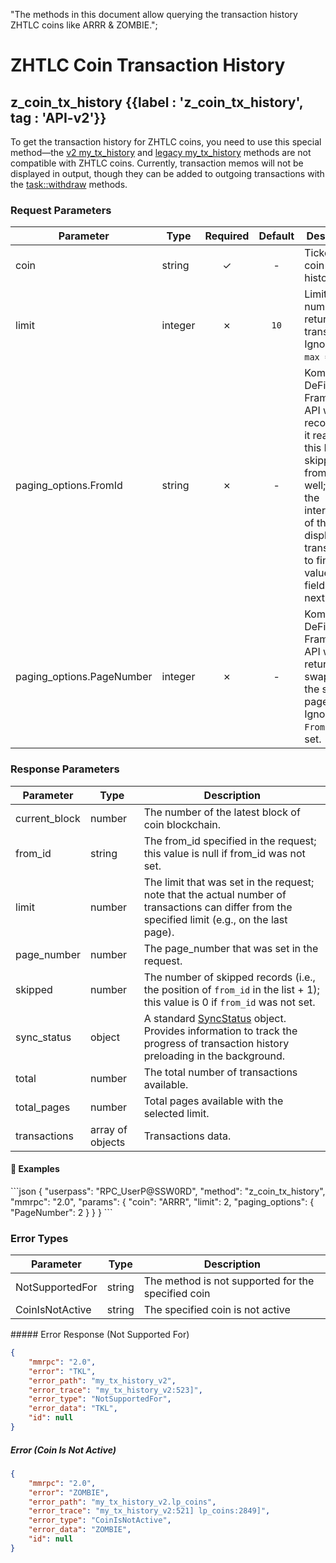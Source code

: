   "The methods in this document allow querying the transaction history ZHTLC coins like ARRR & ZOMBIE.";

# ZHTLC Coin Transaction History

## z\_coin\_tx\_history {{label : 'z_coin_tx_history', tag : 'API-v2'}}

To get the transaction history for ZHTLC coins, you need to use this special method—the [v2 my\_tx\_history](/komodo-defi-framework/api/v20/wallet/tx/my_tx_history/) and [legacy my\_tx\_history](/komodo-defi-framework/api/legacy/my_tx_history/) methods are not compatible with ZHTLC coins. Currently, transaction memos will not be displayed in output, though they can be added to outgoing transactions with the [task::withdraw](/komodo-defi-framework/api/v20/wallet/task_managed/withdraw/#task-withdraw) methods.

### Request Parameters

| Parameter                  | Type    | Required | Default | Description                                                                                                                                                                                                     |
| -------------------------- | ------- | :------: | :-----: | --------------------------------------------------------------------------------------------------------------------------------------------------------------------------------------------------------------- |
| coin                       | string  |     ✓    |    -    | Ticker of the coin to get history for.                                                                                                                                                                          |
| limit                      | integer |     ✗    |   `10`  | Limits the number of returned transactions. Ignored if `max = true`.                                                                                                                                            |
| paging\_options.FromId     | string  |     ✗    |    -    | Komodo DeFi Framework API will skip records until it reaches this ID, skipping the from\_id as well; track the internal\_id of the last displayed transaction to find the value of this field for the next page |
| paging\_options.PageNumber | integer |     ✗    |    -    | Komodo DeFi Framework API will return limit swaps from the selected page. Ignored if `FromId` is set.                                                                                                           |

### Response Parameters

| Parameter      | Type             | Description                                                                                                                                                                                |
| -------------- | ---------------- | ------------------------------------------------------------------------------------------------------------------------------------------------------------------------------------------ |
| current\_block | number           | The number of the latest block of coin blockchain.                                                                                                                                         |
| from\_id       | string           | The from\_id specified in the request; this value is null if from\_id was not set.                                                                                                         |
| limit          | number           | The limit that was set in the request; note that the actual number of transactions can differ from the specified limit (e.g., on the last page).                                           |
| page\_number   | number           | The page\_number that was set in the request.                                                                                                                                              |
| skipped        | number           | The number of skipped records (i.e., the position of `from_id` in the list + 1); this value is 0 if `from_id` was not set.                                                                 |
| sync\_status   | object           | A standard [SyncStatus](/komodo-defi-framework/api/common_structures/#sync-status) object. Provides information to track the progress of transaction history preloading in the background. |
| total          | number           | The total number of transactions available.                                                                                                                                                |
| total\_pages   | number           | Total pages available with the selected limit.                                                                                                                                             |
| transactions   | array of objects | Transactions data.                                                                                                                                                                         |

#### 📌 Examples

<CodeGroup title="ZHTLC Coin Transaction History" tag="POST" label="z_coin_tx_history" mm2MethodDecorate="true">
  ```json
  {
    "userpass": "RPC_UserP@SSW0RD",
    "method": "z_coin_tx_history",
    "mmrpc": "2.0",
    "params": {
      "coin": "ARRR",
      "limit": 2,
      "paging_options": {
        "PageNumber": 2
      }
    }
  }
  ```
</CodeGroup>

### Error Types

| Parameter       | Type   | Description                                        |
| --------------- | ------ | -------------------------------------------------- |
| NotSupportedFor | string | The method is not supported for the specified coin |
| CoinIsNotActive | string | The specified coin is not active                   |

<CollapsibleSection expandedText="Hide Error Responses" collapsedText="Show Error Responses">
  ##### Error Response (Not Supported For)

  ```json
  {
      "mmrpc": "2.0",
      "error": "TKL",
      "error_path": "my_tx_history_v2",
      "error_trace": "my_tx_history_v2:523]",
      "error_type": "NotSupportedFor",
      "error_data": "TKL",
      "id": null
  }
  ```

  ##### Error (Coin Is Not Active)

  ```json
  {
      "mmrpc": "2.0",
      "error": "ZOMBIE",
      "error_path": "my_tx_history_v2.lp_coins",
      "error_trace": "my_tx_history_v2:521] lp_coins:2849]",
      "error_type": "CoinIsNotActive",
      "error_data": "ZOMBIE",
      "id": null
  }
  ```
</CollapsibleSection>

